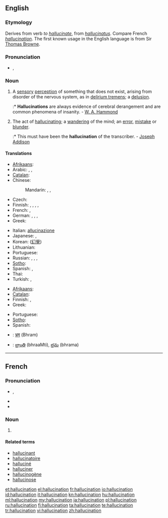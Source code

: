 ==English==
{{wikipedia}}

===Etymology===
Derives from verb ''to [[hallucinate]]'', from {{etyl|la}} ''[[hallucinatus]]''. Compare French ''[[hallucination]]''. The first known usage in the English language is from Sir [[Thomas Browne]].

===Pronunciation===
* {{IPA|/həˌluːsəˈneɪʃən/}}, {{SAMPA|/h@%lu:s@"neIS@n/}}
*: {{rhymes|eɪʃən}}

===Noun===
{{en-noun}}

# A [[sensory]] [[perception]] of something that does not exist, arising from disorder of the nervous system, as in [[delirium tremens]]; a [[delusion]].
#:* '''Hallucinations''' are always evidence of cerebral derangement and are common phenomena of insanity. - [[W. A. Hammond]]
# The act of [[hallucinating]]; a [[wandering]] of the mind; an [[error]], [[mistake]] or [[blunder]].
#:* This must have been the '''hallucination''' of the transcriber. - [[w:Joseph Addison|Joseph Addison]]

====Translations====
{{trans-top|sensory perception of something that does not exist}}
* [[Afrikaans]]: {{t|af|hallusinasie|xs=Afrikaans}}
* Arabic: {{t|ar|هلوسة|f|tr=hálwasa}},  {{t-|ar|وهم|m|tr=wahm}},  {{t|ar|انخداع|m|tr=inkhidaa3}}
* [[Catalan]]: {{t|ca|al·lucinació|f}}
* Chinese:
*: Mandarin: {{t-|cmn|幻覺|sc=Hani}},  {{t-|cmn|幻觉|tr=huànjiào|sc=Hani}},  {{t-|cmn|幻想|tr=huànxiǎng|sc=Hani}}
* Czech: {{t+|cs|halucinace|f}}
* Finnish: {{t-|fi|aistiharha}}, {{t-|fi|harha-aistimus}}, {{t+|fi|hallusinaatio}}, {{t-|fi|harhanäky}}, {{t|fi|näköharha}}
* French: {{t+|fr|hallucination|f}},  {{t+|fr|illusion|f}}
* German: {{t+|de|Halluzination|f}},  {{t-|de|Wahnvorstellung|f}},  {{t|de|Sinnestäuschung|f}},  {{t+|de|Illusion|f}}
* Greek: {{t+|el|παραίσθηση|f|tr=paraísthisi}}
{{trans-mid}}
* Italian: [[allucinazione]]
* Japanese: {{t|ja|幻覚|tr=げんかく, genkaku}},  {{t-|ja|幻想|tr=げんそう, gensō}}
* Korean: {{t|ko|환각|tr=hwangak|sc=Hang}} ([[幻覺]])
* Lithuanian: {{t-|lt|haliucinacija|f|xs=Lithuanian}}
* Portuguese: {{t+|pt|alucinação|f}}
* Russian: {{t+|ru|галлюцинация|f|tr=galljucinácija}},  {{t|ru|иллюзия|f|tr=illjúzija}},  {{t|ru|наваждение|n|tr=navaždénije}}, {{t|ru|глюк|m|tr=gl'uk}} {{qualifier|slang}}
* [[Sotho]]: {{t|st|pono tse fosahetseng|xs=Sotho}}
* Spanish: {{t+|es|alucinación|f}},  {{t+|es|ilusión|f}}
* Thai: {{t|th|ภาพลวงตา|tr=paa pluang dtaa}}
* Turkish: {{t|tr|sanrı}},  {{t+|tr|halüsinasyon}}
{{trans-bottom}}

{{trans-top|act of hallucinating}}
* [[Afrikaans]]: {{t|af|hallusineer|xs=Afrikaans}}
* [[Catalan]]: {{t|ca|al·lucinació|f}}
* Finnish: {{t-|fi|harha-aistimus}}, {{t+|fi|hallusinaatio}}
* Greek: {{t+|el|παραίσθηση|f|tr=paraísthisi}}
{{trans-mid}}
* Portuguese: {{t+|pt|alucinação|f}}
* [[Sotho]]: {{t|st|phofa|xs=Sotho}}
* Spanish: {{t|es|alucinación|f}}
{{trans-bottom}}

{{checktrans-top}}
* {{ttbc|hi}}: [[भ्रम]] (Bhram)
* {{ttbc|te}}: [[భ్రాంతి]] (bhraaMti), [[భ్రమ]] (bhrama)
{{trans-bottom}}

----

==French==

===Pronunciation===
* {{muteh}} {{IPA|/alysinasjɔ̃/|lang=fr}}, {{X-SAMPA|/alysinasjO~/}}
* {{rhymes|ɔ̃|lang=fr}}
* {{homophones|hallucinations|lang=fr}}

===Noun===
{{fr-noun|f}}

# {{l|en|hallucination}}

====Related terms====
* [[hallucinant]]
* [[hallucinatoire]]
* [[halluciné]]
* [[halluciner]]
* [[hallucinogène]]
* [[hallucinose]]

[[et:hallucination]]
[[el:hallucination]]
[[fr:hallucination]]
[[io:hallucination]]
[[id:hallucination]]
[[it:hallucination]]
[[kn:hallucination]]
[[hu:hallucination]]
[[ml:hallucination]]
[[my:hallucination]]
[[ja:hallucination]]
[[pl:hallucination]]
[[ru:hallucination]]
[[fi:hallucination]]
[[ta:hallucination]]
[[te:hallucination]]
[[tr:hallucination]]
[[vi:hallucination]]
[[zh:hallucination]]